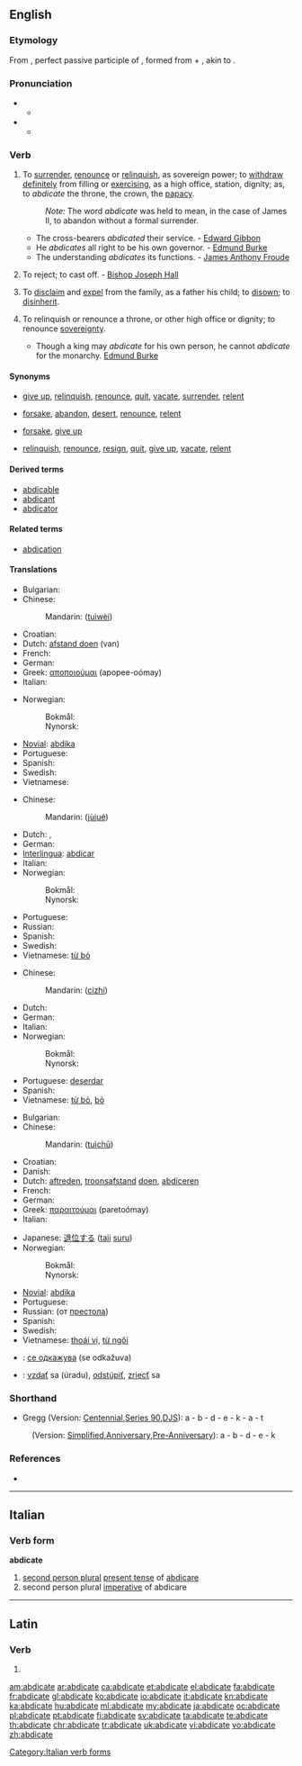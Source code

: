 ==English==

===Etymology===
From {{etyl|la}} {{term|abdicatus|abdicātus|lang=la}}, perfect passive participle of {{term|abdico|abdicō|abdicate|lang=la}}, formed from {{term|ab|lang=la}} + {{term|dico|dicō|proclaim, dedicate|lang=la}}, akin to {{term|dico|dīcō|say|lang=la}}.

===Pronunciation===
* {{a|RP}}
** {{IPA|/ˈæbdɪkeɪt/}}
* {{a|US}}
** {{SAMPA|/{bdIkEt/}}

===Verb===
{{en-verb|abdicat|ing}}

# {{transitive}} To [[surrender]], [[renounce]] or [[relinquish]], as sovereign power; to [[withdraw]] [[definitely]] from filling or [[exercising]], as a high office, station, dignity; as, to ''abdicate'' the throne, the crown, the [[papacy]].
#: ''Note:'' The word ''abdicate'' was held to mean, in the case of James II, to abandon without a formal surrender.
#* The cross-bearers ''abdicated'' their service. - [[w:Edward Gibbon|Edward Gibbon]]
#* He ''abdicates'' all right to be his own governor. - [[w:Edmund Burke|Edmund Burke]]
#* The understanding ''abdicates'' its functions. - [[w:James Anthony Froude|James Anthony Froude]]
# {{transitive}} {{obsolete}} To reject; to cast off. - [[w:Joseph Hall (bishop)|Bishop Joseph Hall]]
# {{transitive}} {{legal}} To [[disclaim]] and [[expel]] from the family, as a father his child; to [[disown]]; to [[disinherit]].
# {{intransitive}} To relinquish or renounce a throne, or other high office or dignity; to renounce [[sovereignty]].
#* Though a king may ''abdicate'' for his own person, he cannot ''abdicate'' for the monarchy. [[w:Edmund Burke|Edmund Burke]]

====Synonyms====
* {{sense|surrender, renounce, or relinquish}} [[give up]], [[relinquish]], [[renounce]], [[quit]], [[vacate]], [[surrender]], [[relent]]
* {{sense|reject; cast off}} [[forsake]], [[abandon]], [[desert]], [[renounce]], [[relent]]
* {{sense|disclaim and expel from family; disown; disinherit}} [[forsake]], [[give up]]
* {{sense|relinquish or renounce a high office or sovereignty}} [[relinquish]], [[renounce]], [[resign]], [[quit]], [[give up]], [[vacate]], [[relent]]

====Derived terms====
* [[abdicable]]
* [[abdicant]]
* [[abdicator]]

====Related terms====
* [[abdication]]

====Translations====
{{trans-top|to surrender or relinquish}}
* Bulgarian: {{t|bg|отказвам се от}}
* Chinese:
*: Mandarin: {{zh-ts|退位|退位}} ([[tuì]][[wèi]])
* Croatian: {{t-|hr|abdicirati|alt=abdicírati}}
* Dutch: [[afstand doen]] (van)
* French: {{t+|fr|abdiquer}}
* German: {{t+|de|abdanken}}
* Greek: [[αποποιούμαι]] (apopee-oómay)
* Italian: {{t+|it|abdicare}}
{{trans-mid}}
* Norwegian:
*: Bokmål: {{t|no|frasi seg}}
*: Nynorsk: {{t|nn|fråseie seg|xs=Norwegian Nynorsk}}
* [[Novial]]: [[abdika]]
* Portuguese: {{t+|pt|abdicar}}
* Spanish: {{t+|es|abdicar}}
* Swedish: {{t+|sv|ge upp}}
* Vietnamese: {{t+|vi|từ bỏ|xs=Vietnamese}}
{{trans-bottom}}

{{trans-top|to reject}}
* Chinese:
*: Mandarin: {{zh-ts|拒絕|拒绝}} ([[jù]][[jué]])
* Dutch: {{t+|nl|weigeren}}, {{t+|nl|afwijzen}}
* German: {{t|de|verweigern}}
* [[Interlingua]]: [[abdicar]]
* Italian: {{t+|it|abdicare}}
* Norwegian:
*: Bokmål: {{t|no|avvise}}
*: Nynorsk: {{t|nn|avvise|xs=Norwegian Nynorsk}}
{{trans-mid}}
* Portuguese: {{t+|pt|abdicar}}
* Russian: {{t|ru|отказываться}}
* Spanish: {{t+|es|abdicar}}
* Swedish: {{t+|sv|avvisa}}
* Vietnamese: [[từ bỏ]]
{{trans-bottom}}

{{trans-top|to disinherit}}
* Chinese:
*: Mandarin: {{zh-ts|辭職|辞职}} ([[cí]][[zhí]])
* Dutch: {{t-|nl|onterven}}
* German: {{t|de|ausstoßen}}
* Italian: {{t+|it|abdicare}}
* Norwegian:
*: Bokmål: {{t|no|fornekte}}
*: Nynorsk: {{t|nn|fornekte|xs=Norwegian Nynorsk}}
{{trans-mid}}
* Portuguese: [[deserdar]]
* Spanish: {{t+|es|abdicar}}
* Vietnamese: [[từ bỏ]], [[bỏ]]
{{trans-bottom}}

{{trans-top|to renounce a throne}}
* Bulgarian: {{t+|bg|абдикирам}}
* Chinese:
*: Mandarin: {{zh-ts|退出|退出}} ([[tuì]][[chū]])
* Croatian: {{t-|hr|abdicirati|alt=abdicírati}}
* Danish: {{t+|da|abdicere}}
* Dutch: [[aftreden]], [[troonsafstand]] [[doen]], [[abdiceren]]
* French: {{t+|fr|abdiquer}}
* German: {{t+|de|abdanken}}
* Greek: [[παραιτούμαι]] (paretoómay)
* Italian: {{t+|it|abdicare}}
{{trans-mid}}
* Japanese: [[退位する]] ([[taii]] [[suru]])
* Norwegian:
*: Bokmål: {{t+|no|abdisere}}
*: Nynorsk: {{t-|nn|abdisere|xs=Norwegian Nynorsk}}
* [[Novial]]: [[abdika]]
* Portuguese: {{t+|pt|abdicar}}
* Russian: {{t|ru|отрекаться}} (от [[престол|престола]])
* Spanish: {{t+|es|abdicar}}
* Swedish: {{t+|sv|abdikera}}
* Vietnamese: [[thoái vị]], [[từ ngôi]]
{{trans-bottom}}

{{checktrans}}
* {{ttbc|Macedonian}}: [[се одкажува]] (se odkažuva)
* {{ttbc|Slovak}}: [[vzdať]] sa (úradu), [[odstúpiť]], [[zriecť]] sa

===Shorthand===
* Gregg (Version: [http://en.wikipedia.org/wiki/Gregg_Shorthand#Centennial_Gregg_Shorthand Centennial],[http://en.wikipedia.org/wiki/Gregg_Shorthand#Series_90_Gregg_Shorthand  Series 90],[http://en.wikipedia.org/wiki/Gregg_Shorthand#Diamond_Jubilee_Gregg_Shorthand  DJS]): a - b - d - e - k - a - t
: (Version: [http://en.wikipedia.org/wiki/Gregg_Shorthand#Simplified_Gregg_Shorthand Simplified],[http://en.wikipedia.org/wiki/Gregg_Shorthand#Anniversary_Gregg_Shorthand Anniversary],[http://en.wikipedia.org/wiki/Gregg_Shorthand#Pre-Anniversary_Gregg_Shorthand Pre-Anniversary]): a - b - d - e - k

===References===
* {{R:Webster 1913|abdicate}}

----

==Italian==

===Verb form===
'''abdicate'''

# [[second person plural]] [[present tense]] of [[abdicare]]
# second person plural [[imperative]] of abdicare

[[Category:Italian verb forms]]

----

==Latin==

===Verb===
{{la-verb-form|abdicāte}}

# {{conjugation of|abdico|abdicō|1|p|pres|act|imp|lang=la}}

[[am:abdicate]]
[[ar:abdicate]]
[[ca:abdicate]]
[[et:abdicate]]
[[el:abdicate]]
[[fa:abdicate]]
[[fr:abdicate]]
[[gl:abdicate]]
[[ko:abdicate]]
[[io:abdicate]]
[[it:abdicate]]
[[kn:abdicate]]
[[ka:abdicate]]
[[hu:abdicate]]
[[ml:abdicate]]
[[my:abdicate]]
[[ja:abdicate]]
[[oc:abdicate]]
[[pl:abdicate]]
[[pt:abdicate]]
[[fi:abdicate]]
[[sv:abdicate]]
[[ta:abdicate]]
[[te:abdicate]]
[[th:abdicate]]
[[chr:abdicate]]
[[tr:abdicate]]
[[uk:abdicate]]
[[vi:abdicate]]
[[vo:abdicate]]
[[zh:abdicate]]
